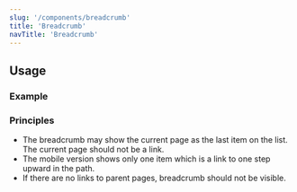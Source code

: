 ```yaml
---
slug: '/components/breadcrumb'
title: 'Breadcrumb'
navTitle: 'Breadcrumb'
---
```




## Usage

### Example

<PlaygroundPreview>
  <Breadcrumb
    aria-label="Breadcrumb"
    list={[
      { title: 'Front page', path: '/' },
      { title: 'Health and social services', path: '/path' },
      { title: 'Senior services', path: '/path/2ndLevelPath' },
      { title: 'Informal care', path: '/path/2ndLevelPath/3rdLevelPath' },
      { title: 'Care options', path: null },
    ]}
  />
</PlaygroundPreview>

### Principles

- The breadcrumb may show the current page as the last item on the list. The current page should not be a link.
- The mobile version shows only one item which is a link to one step upward in the path.
- If there are no links to parent pages, breadcrumb should not be visible.
